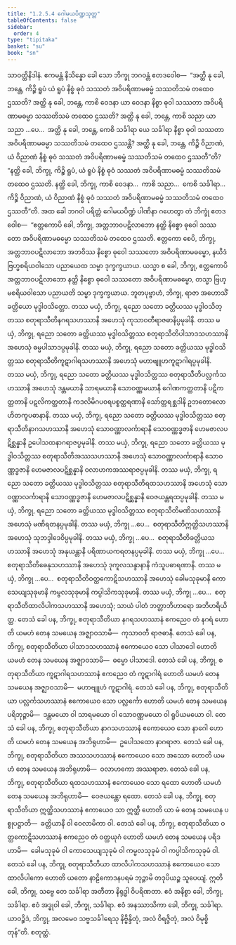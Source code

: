 ```yaml
---
title: "1.2.5.4 ဂေါမယပိဏ္ဍသုတ္တ"
tableOfContents: false
sidebar:
  order: 4
type: "tipitaka"
basket: "su"
book: "sn"
---
```



<DynamicBreadcrumb />

<Division number="96" book="sn" e="ch" v="18" p="295">

<Paragraph number="606" book="sn">
သာဝတ္ထိနိဒါနံ. ဧကမန္တံ နိသိန္နော ခေါ သော ဘိက္ခု ဘဂဝန္တံ ဧတဒဝေါစ—  “အတ္ထိ နု ခေါ, ဘန္တေ, ကိဉ္စိ ရူပံ ယံ ရူပံ နိစ္စံ ဓုဝံ သဿတံ အဝိပရိဏာမဓမ္မံ သဿတိသမံ တထေဝ ဌဿတိ? အတ္ထိ နု ခေါ, ဘန္တေ, ကာစိ ဝေဒနာ ယာ ဝေဒနာ နိစ္စာ ဓုဝါ သဿတာ အဝိပရိဏာမဓမ္မာ သဿတိသမံ တထေဝ ဌဿတိ? အတ္ထိ နု ခေါ, ဘန္တေ, ကာစိ သညာ ယာ သညာ …ပေ…  အတ္ထိ နု ခေါ, ဘန္တေ, ကေစိ သင်္ခါရာ ယေ သင်္ခါရာ နိစ္စာ ဓုဝါ သဿတာ အဝိပရိဏာမဓမ္မာ သဿတိသမံ တထေဝ ဌဿန္တိ? အတ္ထိ နု ခေါ, ဘန္တေ, ကိဉ္စိ ဝိညာဏံ, ယံ ဝိညာဏံ နိစ္စံ ဓုဝံ သဿတံ အဝိပရိဏာမဓမ္မံ သဿတိသမံ တထေဝ ဌဿတီ”တိ? “နတ္ထိ ခေါ, ဘိက္ခု, ကိဉ္စိ ရူပံ, ယံ ရူပံ နိစ္စံ ဓုဝံ သဿတံ အဝိပရိဏာမဓမ္မံ သဿတိသမံ တထေဝ ဌဿတိ. နတ္ထိ ခေါ, ဘိက္ခု, ကာစိ ဝေဒနာ…  ကာစိ သညာ…  ကေစိ သင်္ခါရာ…  ကိဉ္စိ ဝိညာဏံ, ယံ ဝိညာဏံ နိစ္စံ ဓုဝံ သဿတံ အဝိပရိဏာမဓမ္မံ သဿတိသမံ တထေဝ ဌဿတီ”တိ.
</Paragraph>

<Paragraph number="607" book="sn">
အထ ခေါ ဘဂဝါ ပရိတ္တံ ဂေါမယပိဏ္ဍံ ပါဏိနာ ဂဟေတွာ တံ ဘိက္ခုံ ဧတဒဝေါစ—  “ဧတ္တကောပိ ခေါ, ဘိက္ခု, အတ္တဘာဝပဋိလာဘော နတ္ထိ နိစ္စော ဓုဝေါ သဿတော အဝိပရိဏာမဓမ္မော သဿတိသမံ တထေဝ ဌဿတိ. ဧတ္တကော စေပိ, ဘိက္ခု, အတ္တဘာဝပဋိလာဘော အဘဝိဿ နိစ္စော ဓုဝေါ သဿတော အဝိပရိဏာမဓမ္မော, နယိဒံ ဗြဟ္မစရိယဝါသော ပညာယေထ သမ္မာ ဒုက္ခက္ခယာယ. ယသ္မာ စ ခေါ, ဘိက္ခု, ဧတ္တကောပိ အတ္တဘာဝပဋိလာဘော နတ္ထိ နိစ္စော ဓုဝေါ သဿတော အဝိပရိဏာမဓမ္မော, တသ္မာ ဗြဟ္မစရိယဝါသော ပညာယတိ သမ္မာ ဒုက္ခက္ခယာယ.
</Paragraph>

<Paragraph number="608" book="sn">
ဘူတပုဗ္ဗာဟံ, ဘိက္ခု, ရာဇာ အဟောသိံ ခတ္တိယော မုဒ္ဓါဝသိတ္တော. တဿ မယှံ, ဘိက္ခု, ရညော သတော ခတ္တိယဿ မုဒ္ဓါဝသိတ္တဿ စတုရာသီတိနဂရသဟဿာနိ အဟေသုံ ကုသာဝတီရာဇဓာနိပ္ပမုခါနိ. တဿ မယှံ, ဘိက္ခု, ရညော သတော ခတ္တိယဿ မုဒ္ဓါဝသိတ္တဿ စတုရာသီတိပါသာဒသဟဿာနိ အဟေသုံ ဓမ္မပါသာဒပ္ပမုခါနိ. တဿ မယှံ, ဘိက္ခု, ရညော သတော ခတ္တိယဿ မုဒ္ဓါဝသိတ္တဿ စတုရာသီတိကူဋာဂါရသဟဿာနိ အဟေသုံ မဟာဗျူဟကူဋာဂါရပ္ပမုခါနိ. တဿ မယှံ, ဘိက္ခု, ရညော သတော ခတ္တိယဿ မုဒ္ဓါဝသိတ္တဿ စတုရာသီတိပလ္လင်္ကသဟဿာနိ အဟေသုံ ဒန္တမယာနိ သာရမယာနိ သောဝဏ္ဏမယာနိ ဂေါဏကတ္ထတာနိ ပဋိကတ္ထတာနိ ပဋလိကတ္ထတာနိ ကဒလိမိဂပဝရပစ္စတ္ထရဏာနိ သော်တ္တရစ္ဆဒါနိ ဥဘတောလောဟိတကူပဓာနာနိ. တဿ မယှံ, ဘိက္ခု, ရညော သတော ခတ္တိယဿ မုဒ္ဓါဝသိတ္တဿ စတုရာသီတိနာဂသဟဿာနိ အဟေသုံ သောဝဏ္ဏာလင်္ကာရာနိ သောဝဏ္ဏဒ္ဓဇာနိ ဟေမဇာလပဋိစ္ဆန္နာနိ ဥပေါသထနာဂရာဇပ္ပမုခါနိ. တဿ မယှံ, ဘိက္ခု, ရညော သတော ခတ္တိယဿ မုဒ္ဓါဝသိတ္တဿ စတုရာသီတိအဿသဟဿာနိ အဟေသုံ သောဝဏ္ဏာလင်္ကာရာနိ သောဝဏ္ဏဒ္ဓဇာနိ ဟေမဇာလပဋိစ္ဆန္နာနိ ဝလာဟကအဿရာဇပ္ပမုခါနိ. တဿ မယှံ, ဘိက္ခု, ရညော သတော ခတ္တိယဿ မုဒ္ဓါဝသိတ္တဿ စတုရာသီတိရထသဟဿာနိ အဟေသုံ သောဝဏ္ဏာလင်္ကာရာနိ သောဝဏ္ဏဒ္ဓဇာနိ ဟေမဇာလပဋိစ္ဆန္နာနိ ဝေဇယန္တရထပ္ပမုခါနိ. တဿ မယှံ, ဘိက္ခု, ရညော သတော ခတ္တိယဿ မုဒ္ဓါဝသိတ္တဿ စတုရာသီတိမဏိသဟဿာနိ အဟေသုံ မဏိရတနပ္ပမုခါနိ. တဿ မယှံ, ဘိက္ခု …ပေ…  စတုရာသီတိဣတ္ထိသဟဿာနိ အဟေသုံ သုဘဒ္ဒါဒေဝိပ္ပမုခါနိ. တဿ မယှံ, ဘိက္ခု …ပေ…  စတုရာသီတိခတ္တိယသဟဿာနိ အဟေသုံ အနုယန္တာနိ ပရိဏာယကရတနပ္ပမုခါနိ. တဿ မယှံ, ဘိက္ခု …ပေ…  စတုရာသီတိဓေနုသဟဿာနိ အဟေသုံ ဒုကူလသန္ဒာနာနိ ကံသူပဓာရဏာနိ. တဿ မယှံ, ဘိက္ခု …ပေ…  စတုရာသီတိဝတ္ထကောဋိသဟဿာနိ အဟေသုံ ခေါမသုခုမာနိ ကောသေယျသုခုမာနိ ကမ္ဗလသုခုမာနိ ကပ္ပါသိကသုခုမာနိ. တဿ မယှံ, ဘိက္ခု …ပေ…  စတုရာသီတိထာလိပါကသဟဿာနိ အဟေသုံ; သာယံ ပါတံ ဘတ္တာဘိဟာရော အဘိဟရိယိတ္ထ.
</Paragraph>

<Paragraph number="609" book="sn">
တေသံ ခေါ ပန, ဘိက္ခု, စတုရာသီတိယာ နဂရသဟဿာနံ ဧကညေဝ တံ နဂရံ ဟောတိ ယမဟံ တေန သမယေန အဇ္ဈာဝသာမိ—  ကုသာဝတီ ရာဇဓာနီ. တေသံ ခေါ ပန, ဘိက္ခု, စတုရာသီတိယာ ပါသာဒသဟဿာနံ ဧကောယေဝ သော ပါသာဒေါ ဟောတိ ယမဟံ တေန သမယေန အဇ္ဈာဝသာမိ—  ဓမ္မော ပါသာဒေါ. တေသံ ခေါ ပန, ဘိက္ခု, စတုရာသီတိယာ ကူဋာဂါရသဟဿာနံ ဧကညေဝ တံ ကူဋာဂါရံ ဟောတိ ယမဟံ တေန သမယေန အဇ္ဈာဝသာမိ—  မဟာဗျူဟံ ကူဋာဂါရံ. တေသံ ခေါ ပန, ဘိက္ခု, စတုရာသီတိယာ ပလ္လင်္ကသဟဿာနံ ဧကောယေဝ သော ပလ္လင်္ကော ဟောတိ ယမဟံ တေန သမယေန ပရိဘုဉ္ဇာမိ—  ဒန္တမယော ဝါ သာရမယော ဝါ သောဝဏ္ဏမယော ဝါ ရူပိယမယော ဝါ. တေသံ ခေါ ပန, ဘိက္ခု, စတုရာသီတိယာ နာဂသဟဿာနံ ဧကောယေဝ သော နာဂေါ ဟောတိ ယမဟံ တေန သမယေန အဘိရုဟာမိ—  ဥပေါသထော နာဂရာဇာ. တေသံ ခေါ ပန, ဘိက္ခု, စတုရာသီတိယာ အဿသဟဿာနံ ဧကောယေဝ သော အဿော ဟောတိ ယမဟံ တေန သမယေန အဘိရုဟာမိ—  ဝလာဟကော အဿရာဇာ. တေသံ ခေါ ပန, ဘိက္ခု, စတုရာသီတိယာ ရထသဟဿာနံ ဧကောယေဝ သော ရထော ဟောတိ ယမဟံ တေန သမယေန အဘိရုဟာမိ—  ဝေဇယန္တော ရထော. တေသံ ခေါ ပန, ဘိက္ခု, စတုရာသီတိယာ ဣတ္ထိသဟဿာနံ ဧကာယေဝ သာ ဣတ္ထီ ဟောတိ ယာ မံ တေန သမယေန ပစ္စုပဋ္ဌာတိ—  ခတ္တိယာနီ ဝါ ဝေလာမိကာ ဝါ. တေသံ ခေါ ပန, ဘိက္ခု, စတုရာသီတိယာ ဝတ္ထကောဋိသဟဿာနံ ဧကညေဝ တံ ဝတ္ထယုဂံ ဟောတိ ယမဟံ တေန သမယေန ပရိဒဟာမိ—  ခေါမသုခုမံ ဝါ ကောသေယျသုခုမံ ဝါ ကမ္ဗလသုခုမံ ဝါ ကပ္ပါသိကသုခုမံ ဝါ. တေသံ ခေါ ပန, ဘိက္ခု, စတုရာသီတိယာ ထာလိပါကသဟဿာနံ ဧကောယေဝ သော ထာလိပါကော ဟောတိ ယတော နာဠိကောဒနပရမံ ဘုဉ္ဇာမိ တဒုပိယဉ္စ သူပေယျံ. ဣတိ ခေါ, ဘိက္ခု, သဗ္ဗေ တေ သင်္ခါရာ အတီတာ နိရုဒ္ဓါ ဝိပရိဏတာ. ဧဝံ အနိစ္စာ ခေါ, ဘိက္ခု, သင်္ခါရာ. ဧဝံ အဒ္ဓုဝါ ခေါ, ဘိက္ခု, သင်္ခါရာ. ဧဝံ အနဿာသိကာ ခေါ, ဘိက္ခု, သင်္ခါရာ. ယာဝဉ္စိဒံ, ဘိက္ခု, အလမေဝ သဗ္ဗသင်္ခါရေသု နိဗ္ဗိန္ဒိတုံ, အလံ ဝိရဇ္ဇိတုံ, အလံ ဝိမုစ္စိတုန်”တိ.

</Paragraph>
</Division>

<Paragraph number="610" type="center" book="sn">
စတုတ္ထံ.
</Paragraph>